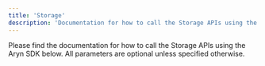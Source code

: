 ```yaml
---
title: 'Storage'
description: 'Documentation for how to call the Storage APIs using the Aryn SDK'
---
```



Please find the documentation for how to call the Storage APIs using the Aryn SDK below. All parameters are optional unless specified otherwise.
